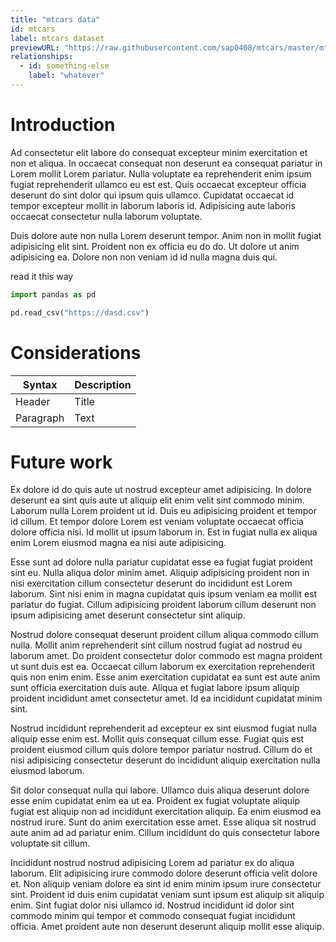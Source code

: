 ```yaml
---
title: "mtcars data"
id: mtcars
label: mtcars dataset
previewURL: "https://raw.githubusercontent.com/sap0408/mtcars/master/mtcars.csv"
relationships:
  - id: something-else
    label: "whatever"
---
```


# Introduction

Ad consectetur elit labore do consequat excepteur minim exercitation et non et aliqua. In occaecat consequat non deserunt ea consequat pariatur in Lorem mollit Lorem pariatur. Nulla voluptate ea reprehenderit enim ipsum fugiat reprehenderit ullamco eu est est. Quis occaecat excepteur officia deserunt do sint dolor qui ipsum quis ullamco. Cupidatat occaecat id tempor excepteur mollit in laborum laboris id. Adipisicing aute laboris occaecat consectetur nulla laborum voluptate.

Duis dolore aute non nulla Lorem deserunt tempor. Anim non in mollit fugiat adipisicing elit sint. Proident non ex officia eu do do. Ut dolore ut anim adipisicing ea. Dolore non non veniam id id nulla magna duis qui.

read it this way

```python
import pandas as pd

pd.read_csv("https://dasd.csv")
```

# Considerations

| Syntax    | Description |
| --------- | ----------- |
| Header    | Title       |
| Paragraph | Text        |


# Future work

Ex dolore id do quis aute ut nostrud excepteur amet adipisicing. In dolore deserunt ea sint quis aute ut aliquip elit enim velit sint commodo minim. Laborum nulla Lorem proident ut id. Duis eu adipisicing proident et tempor id cillum. Et tempor dolore Lorem est veniam voluptate occaecat officia dolore officia nisi. Id mollit ut ipsum laborum in. Est in fugiat nulla ex aliqua enim Lorem eiusmod magna ea nisi aute adipisicing.

Esse sunt ad dolore nulla pariatur cupidatat esse ea fugiat fugiat proident sint eu. Nulla aliqua dolor minim amet. Aliquip adipisicing proident non in nisi exercitation cillum consectetur deserunt do incididunt est Lorem laborum. Sint nisi enim in magna cupidatat quis ipsum veniam ea mollit est pariatur do fugiat. Cillum adipisicing proident laborum cillum deserunt non ipsum adipisicing amet deserunt consectetur sint aliquip.

Nostrud dolore consequat deserunt proident cillum aliqua commodo cillum nulla. Mollit anim reprehenderit sint cillum nostrud fugiat ad nostrud eu laborum amet. Do proident consectetur dolor commodo est magna proident ut sunt duis est ea. Occaecat cillum laborum ex exercitation reprehenderit quis non enim enim. Esse anim exercitation cupidatat ea sunt est aute anim sunt officia exercitation duis aute. Aliqua et fugiat labore ipsum aliquip proident incididunt amet consectetur amet. Id ea incididunt cupidatat minim sint.

Nostrud incididunt reprehenderit ad excepteur ex sint eiusmod fugiat nulla aliquip esse enim est. Mollit quis consequat cillum esse. Fugiat quis est proident eiusmod cillum quis dolore tempor pariatur nostrud. Cillum do et nisi adipisicing consectetur deserunt do incididunt aliquip exercitation nulla eiusmod laborum.

Sit dolor consequat nulla qui labore. Ullamco duis aliqua deserunt dolore esse enim cupidatat enim ea ut ea. Proident ex fugiat voluptate aliquip fugiat est aliquip non ad incididunt exercitation aliquip. Ea enim eiusmod ea nostrud irure. Sunt do anim exercitation esse amet. Esse aliqua sit nostrud aute anim ad ad pariatur enim. Cillum incididunt do quis consectetur labore voluptate sit cillum.

Incididunt nostrud nostrud adipisicing Lorem ad pariatur ex do aliqua laborum. Elit adipisicing irure commodo dolore deserunt officia velit dolore et. Non aliquip veniam dolore ea sint id enim minim ipsum irure consectetur sint. Proident id duis enim cupidatat veniam sunt ipsum est aliquip sit aliquip enim. Sint fugiat dolor nisi ullamco id. Nostrud incididunt id dolor sint commodo minim qui tempor et commodo consequat fugiat incididunt officia. Amet proident aute non deserunt deserunt aliquip mollit esse aliquip.